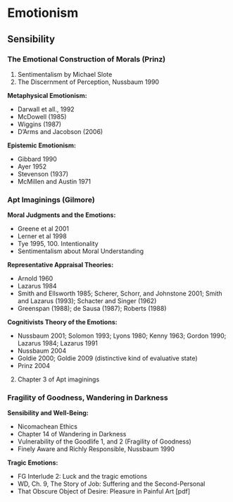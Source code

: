 # Emotionism

## Sensibility

### The Emotional Construction of Morals (Prinz)

1. Sentimentalism by Michael Slote
2. The Discernment of Perception, Nussbaum 1990

**Metaphysical Emotionism:**

* Darwall et all., 1992
* McDowell (1985)
* Wiggins (1987)
* D'Arms and Jacobson (2006)

**Epistemic Emotionism:**

* Gibbard 1990
* Ayer 1952
* Stevenson (1937)
* McMillen and Austin 1971

### Apt Imaginings (Gilmore)

**Moral Judgments and the Emotions:**

* Greene et al 2001
* Lerner et al 1998
* Tye 1995, 100. Intentionality
* Sentimentalism about Moral Understanding

**Representative Appraisal Theories:**

* Arnold 1960
* Lazarus 1984
* Smith and Ellsworth 1985; Scherer, Schorr, and Johnstone 2001; Smith and Lazarus (1993); Schacter and Singer (1962)
* Greenspan (1988); de Sausa (1987); Roberts (1988)

**Cognitivists Theory of the Emotions:**

* Nussbaum 2001; Solomon 1993; Lyons 1980; Kenny 1963; Gordon 1990; Lazarus 1984; Lazarus 1991
* Nussbaum 2004
* Goldie 2000; Goldie 2009 (distinctive kind of evaluative state)
* Prinz 2004

2. Chapter 3 of Apt imaginings

### Fragility of Goodness, Wandering in Darkness

**Sensibility and Well-Being:**

* Nicomachean Ethics
* Chapter 14 of Wandering in Darkness
* Vulnerability of the Goodlife 1, and 2 (Fragility of Goodness)
* Finely Aware and Richly Responsible, Nussbaum 1990

**Tragic Emotions:**

* FG Interlude 2: Luck and the tragic emotions
* WD, Ch. 9, The Story of Job: Suffering and the Second-Personal
* That Obscure Object of Desire: Pleasure in Painful
Art [pdf]
